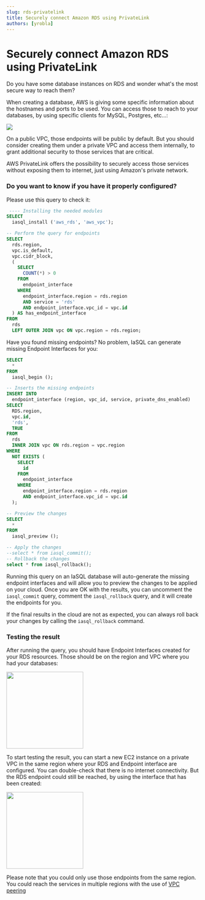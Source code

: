 ```yaml
---
slug: rds-privatelink
title: Securely connect Amazon RDS using PrivateLink
authors: [yrobla]
---
```


# Securely connect Amazon RDS using PrivateLink

Do you have some database instances on RDS and wonder what's the most secure way to reach them?

When creating a database, AWS is giving some specific information about the hostnames and ports to be used. You can access those to reach to your databases, by using specific clients for MySQL, Postgres, etc...:

<img src="/img/how_to_connect_rds.png" />

On a public VPC, those endpoints will be public by default. But you should consider creating them under a
private VPC and access them internally, to grant additional security to those services that are critical.

AWS PrivateLink offers the possibility to securely access those services without exposing them to internet,
just using Amazon's private network.

### Do you want to know if you have it properly configured?

Please use this query to check it:

```sql title="Run SQL to check your endpoints"
 ---- Installing the needed modules
SELECT
  iasql_install ('aws_rds', 'aws_vpc');

-- Perform the query for endpoints
SELECT
  rds.region,
  vpc.is_default,
  vpc.cidr_block,
  (
    SELECT
      COUNT(*) > 0
    FROM
      endpoint_interface
    WHERE
      endpoint_interface.region = rds.region
      AND service = 'rds'
      AND endpoint_interface.vpc_id = vpc.id
  ) AS has_endpoint_interface
FROM
  rds
  LEFT OUTER JOIN vpc ON vpc.region = rds.region;
```

Have you found missing endpoints? No problem, IaSQL can generate missing Endpoint Interfaces for you:

```sql title="Add missing endpoint interfaces"
SELECT
  *
FROM
  iasql_begin ();

-- Inserts the missing endpoints
INSERT INTO
  endpoint_interface (region, vpc_id, service, private_dns_enabled)
SELECT
  RDS.region,
  vpc.id,
  'rds',
  TRUE
FROM
  rds
  INNER JOIN vpc ON rds.region = vpc.region
WHERE
  NOT EXISTS (
    SELECT
      id
    FROM
      endpoint_interface
    WHERE
      endpoint_interface.region = rds.region
      AND endpoint_interface.vpc_id = vpc.id
  );

-- Preview the changes
SELECT
  *
FROM
  iasql_preview ();

-- Apply the changes
--select * from iasql_commit();
-- Rollback the changes
select * from iasql_rollback();
```

Running this query on an IaSQL database will auto-generate the missing endpoint interfaces and will allow you to preview the changes to be applied on your cloud. Once you are OK with the results,
you can uncomment the `iasql_commit` query, comment the `iasql_rollback` query, and it will create the endpoints for you.

If the final results in the cloud are not as expected, you can always roll back your changes by calling the `iasql_rollback` command.

### Testing the result

After running the query, you should have Endpoint Interfaces created for your RDS resources. Those should be on the region and VPC where you had your databases:

<div class="col col--12">
  <img src="/img/rds_endpoint_interfaces_created.png" height="200" />
</div>

To start testing the result, you can start a new EC2 instance on a private VPC in the same region
where your RDS and Endpoint interface are configured. You can double-check that there is no internet
connectivity. But the RDS endpoint could still be reached, by using the interface that has been created:

<div class="col col--12">
  <img src="/img/access_rds_endpoint.png" height="200" />
</div>

Please note that you could only use those endpoints from the same region. You could reach the services in multiple regions with the use of <a href="https://docs.aws.amazon.com/vpc/latest/peering/what-is-vpc-peering.html" target="_blank">
VPC peering</a>
